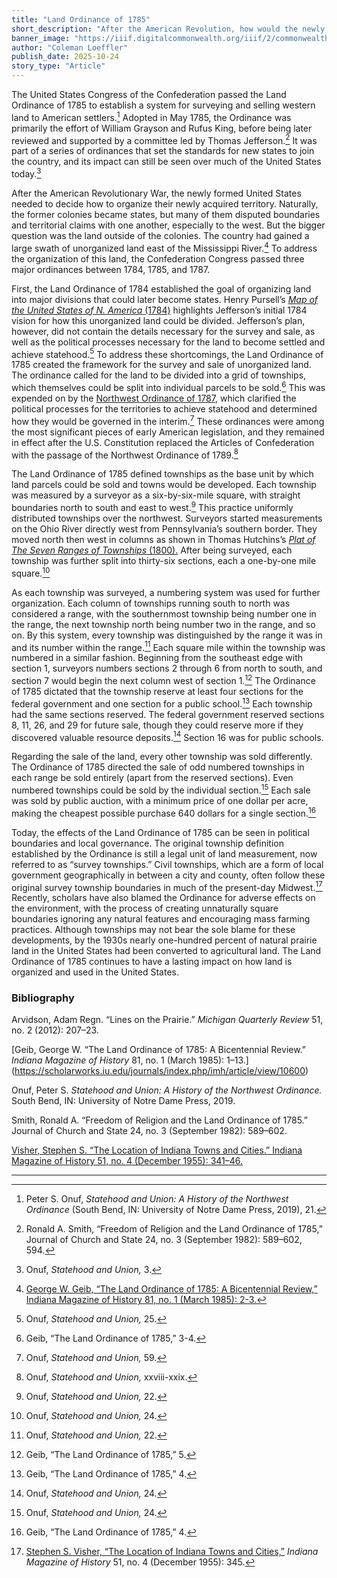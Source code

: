 ```yaml
---
title: "Land Ordinance of 1785"
short_description: "After the American Revolution, how would the newly formed United States decide how to organize their newly acquired territory?"
banner_image: "https://iiif.digitalcommonwealth.org/iiif/2/commonwealth:z603vt32b/1665,1214,1674,1251/full/0/default.jpg"
author: "Coleman Loeffler"
publish_date: 2025-10-24
story_type: "Article"
---
```



The   United States Congress of the Confederation passed the Land Ordinance of 1785 to establish a system for surveying and selling western land to American settlers.[^1]  Adopted in May 1785, the Ordinance was primarily the effort of William Grayson and Rufus King, before being later reviewed and supported by a committee led by Thomas Jefferson.[^2]  It was part of a series of ordinances that set the standards for new states to join the country, and its impact can still be seen over much of the United States today.[^3] 

After the American Revolutionary War, the newly formed United States needed to decide how to organize their newly acquired territory. Naturally, the former colonies became states, but many of them disputed boundaries and territorial claims with one another, especially to the west. But the bigger question was the land outside of the colonies. The country had gained a large swath of unorganized land east of the Mississippi River.[^4]  To address the organization of this land, the Confederation Congress passed three major ordinances between 1784, 1785, and 1787.

First, the Land Ordinance of 1784 established the goal of organizing land into major divisions that could later become states. Henry Pursell’s [*Map of the United States of N. America* (1784)](https://www.argomaps.org/maps/commonwealth:z603vt312/) highlights Jefferson’s initial 1784 vision for how this unorganized land could be divided. Jefferson’s plan, however, did not contain the details necessary for the survey and sale, as well as the political processes necessary for the land to become settled and achieve statehood.[^5]  To address these shortcomings, the Land Ordinance of 1785 created the framework for the survey and sale of unorganized land. The ordinance called for the land to be divided into a grid of townships, which themselves could be split into individual parcels to be sold.[^6]  This was expended on by the [Northwest Ordinance of 1787](https://www.argomaps.org/stories/northwest-ordinance/), which clarified the political processes for the territories to achieve statehood and determined how they would be governed in the interim.[^7]  These ordinances were among the most significant pieces of early American legislation, and they remained in effect after the U.S. Constitution replaced the Articles of Confederation with the passage of the Northwest Ordinance of 1789.[^8] 

<InlineMapViewer identifier="commonwealth__z603vt312" />

The Land Ordinance of 1785 defined townships as the base unit by which land parcels could be sold and towns would be developed. Each township was measured by a surveyor as a six-by-six-mile square, with straight boundaries north to south and east to west.[^9]  This practice uniformly distributed townships over the northwest. Surveyors started measurements on the Ohio River directly west from Pennsylvania’s southern border. They moved north then west in columns as shown in Thomas Hutchins’s [*Plat of The Seven Ranges of Townships* (1800).](https://www.argomaps.org/maps/commonwealth:3f4630054/) After being surveyed, each township was further split into thirty-six sections, each a one-by-one mile square.[^10]

<InlineMapViewer identifier="commonwealth__3f4630054" />

As each township was surveyed, a numbering system was used for further organization. Each column of townships running south to north was considered a range, with the southernmost township being number one in the range, the next township north being number two in the range, and so on. By this system, every township was distinguished by the range it was in and its number within the range.[^11]  Each square mile within the township was numbered in a similar fashion. Beginning from the southeast edge with section 1, surveyors numbers sections 2 through 6 from north to south, and section 7 would begin the next column west of section 1.[^12]  The Ordinance of 1785 dictated that the township reserve at least four sections for the federal government and one section for a public school.[^13]  Each township had the same sections reserved. The federal government reserved sections 8, 11, 26, and 29 for future sale, though they could reserve more if they discovered valuable resource deposits.[^14]  Section 16 was for public schools.

Regarding the sale of the land, every other township was sold differently. The Ordinance of 1785 directed the sale of odd numbered townships in each range be sold entirely (apart from the reserved sections). Even numbered townships could be sold by the individual section.[^15]  Each sale was sold by public auction, with a minimum price of one dollar per acre, making the cheapest possible purchase 640 dollars for a single section.[^16] 

Today, the effects of the Land Ordinance of 1785 can be seen in political boundaries and local governance. The original township definition established by the Ordinance is still a legal unit of land measurement, now referred to as “survey townships.” Civil townships, which are a form of local government geographically in between a city and county, often follow these original survey township boundaries in much of the present-day Midwest.[^17]  Recently, scholars have also blamed the Ordinance for adverse effects on the environment, with the process of creating unnaturally square boundaries ignoring any natural features and encouraging mass farming practices. Although townships may not bear the sole blame for these developments, by the 1930s nearly one-hundred percent of natural prairie land in the United States had been converted to agricultural land.  The Land Ordinance of 1785 continues to have a lasting impact on how land is organized and used in the United States.

[^1]: Peter S. Onuf, *Statehood and Union: A History of the Northwest Ordinance* (South Bend, IN: University of Notre Dame Press, 2019), 21.

[^2]: Ronald A. Smith, “Freedom of Religion and the Land Ordinance of 1785,” Journal of Church and State 24, no. 3 (September 1982): 589–602, 594.

[^3]: Onuf, *Statehood and Union,* 3.

[^4]: [George W. Geib, “The Land Ordinance of 1785: A Bicentennial Review,” Indiana Magazine of History 81, no. 1 (March 1985): 2-3.](https://scholarworks.iu.edu/journals/index.php/imh/article/view/10600)

[^5]: Onuf, *Statehood and Union,* 25.

[^6]: Geib, “The Land Ordinance of 1785,” 3-4.

[^7]: Onuf, *Statehood and Union,* 59.

[^8]: Onuf, *Statehood and Union,* xxviii-xxix.

[^9]: Onuf, *Statehood and Union,* 22.

[^10]: Onuf, *Statehood and Union,* 24.

[^11]: Onuf, *Statehood and Union,* 22.

[^12]: Geib, “The Land Ordinance of 1785,” 5.

[^13]: Geib, “The Land Ordinance of 1785,” 4.

[^14]: Onuf, *Statehood and Union,* 24.

[^15]: Onuf, *Statehood and Union,* 24.

[^16]: Geib, “The Land Ordinance of 1785,” 4.

[^17]: [Stephen S. Visher, “The Location of Indiana Towns and Cities,”](https://scholarworks.iu.edu/journals/index.php/imh/article/view/8360) *Indiana Magazine of History* 51, no. 4 (December 1955): 345.

### Bibliography 

Arvidson, Adam Regn. “Lines on the Prairie.” *Michigan Quarterly Review* 51, no. 2 (2012): 207–23.

[Geib, George W. “The Land Ordinance of 1785: A Bicentennial Review.” *Indiana Magazine of History* 81, no. 1 (March 1985): 1–13.] (https://scholarworks.iu.edu/journals/index.php/imh/article/view/10600)

Onuf, Peter S. *Statehood and Union: A History of the Northwest Ordinance.* South Bend, IN: University of Notre Dame Press, 2019.

Smith, Ronald A. “Freedom of Religion and the Land Ordinance of 1785.” Journal of Church and State 24, no. 3 (September 1982): 589–602.

[Visher, Stephen S. “The Location of Indiana Towns and Cities.” Indiana Magazine of History 51, no. 4 (December 1955): 341–46.](https://scholarworks.iu.edu/journals/index.php/imh/article/view/8360)

***
